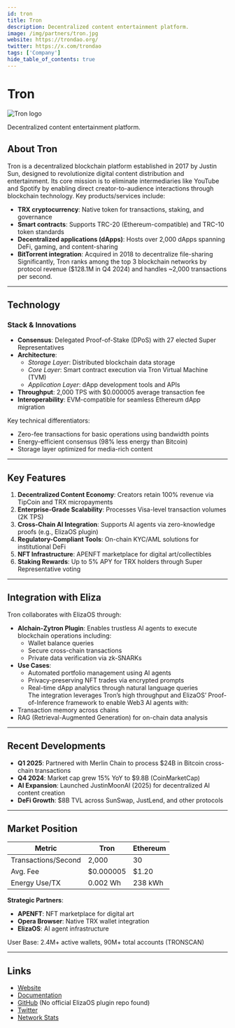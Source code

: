 ```yaml
---
id: tron
title: Tron
description: Decentralized content entertainment platform.
image: /img/partners/tron.jpg
website: https://trondao.org/
twitter: https://x.com/trondao
tags: ['Company']
hide_table_of_contents: true
---
```


# Tron

<div className="partner-logo">
  <img src="/img/partners/tron.jpg" alt="Tron logo" />
</div>

Decentralized content entertainment platform.

## About Tron

Tron is a decentralized blockchain platform established in 2017 by Justin Sun, designed to revolutionize digital content distribution and entertainment. Its core mission is to eliminate intermediaries like YouTube and Spotify by enabling direct creator-to-audience interactions through blockchain technology. Key products/services include:

- **TRX cryptocurrency**: Native token for transactions, staking, and governance
- **Smart contracts**: Supports TRC-20 (Ethereum-compatible) and TRC-10 token standards
- **Decentralized applications (dApps)**: Hosts over 2,000 dApps spanning DeFi, gaming, and content-sharing
- **BitTorrent integration**: Acquired in 2018 to decentralize file-sharing  
  Significantly, Tron ranks among the top 3 blockchain networks by protocol revenue ($128.1M in Q4 2024) and handles ~2,000 transactions per second.

---

## Technology

### Stack & Innovations

- **Consensus**: Delegated Proof-of-Stake (DPoS) with 27 elected Super Representatives
- **Architecture**:
  - _Storage Layer_: Distributed blockchain data storage
  - _Core Layer_: Smart contract execution via Tron Virtual Machine (TVM)
  - _Application Layer_: dApp development tools and APIs
- **Throughput**: 2,000 TPS with $0.000005 average transaction fee
- **Interoperability**: EVM-compatible for seamless Ethereum dApp migration

Key technical differentiators:

- Zero-fee transactions for basic operations using bandwidth points
- Energy-efficient consensus (98% less energy than Bitcoin)
- Storage layer optimized for media-rich content

---

## Key Features

1. **Decentralized Content Economy**: Creators retain 100% revenue via TipCoin and TRX micropayments
2. **Enterprise-Grade Scalability**: Processes Visa-level transaction volumes (2K TPS)
3. **Cross-Chain AI Integration**: Supports AI agents via zero-knowledge proofs (e.g., ElizaOS plugin)
4. **Regulatory-Compliant Tools**: On-chain KYC/AML solutions for institutional DeFi
5. **NFT Infrastructure**: APENFT marketplace for digital art/collectibles
6. **Staking Rewards**: Up to 5% APY for TRX holders through Super Representative voting

---

## Integration with Eliza

Tron collaborates with ElizaOS through:

- **AIchain-Zytron Plugin**: Enables trustless AI agents to execute blockchain operations including:
  - Wallet balance queries
  - Secure cross-chain transactions
  - Private data verification via zk-SNARKs
- **Use Cases**:
  - Automated portfolio management using AI agents
  - Privacy-preserving NFT trades via encrypted prompts
  - Real-time dApp analytics through natural language queries  
    The integration leverages Tron’s high throughput and ElizaOS’ Proof-of-Inference framework to enable Web3 AI agents with:
- Transaction memory across chains
- RAG (Retrieval-Augmented Generation) for on-chain data analysis

---

## Recent Developments

- **Q1 2025**: Partnered with Merlin Chain to process $24B in Bitcoin cross-chain transactions
- **Q4 2024**: Market cap grew 15% YoY to $9.8B (CoinMarketCap)
- **AI Expansion**: Launched JustinMoonAI (2025) for decentralized AI content creation
- **DeFi Growth**: $8B TVL across SunSwap, JustLend, and other protocols

---

## Market Position

| Metric              | Tron      | Ethereum |
| ------------------- | --------- | -------- |
| Transactions/Second | 2,000     | 30       |
| Avg. Fee            | $0.000005 | $1.20    |
| Energy Use/TX       | 0.002 Wh  | 238 kWh  |

**Strategic Partners**:

- **APENFT**: NFT marketplace for digital art
- **Opera Browser**: Native TRX wallet integration
- **ElizaOS**: AI agent infrastructure

User Base: 2.4M+ active wallets, 90M+ total accounts (TRONSCAN)

---

## Links

- [Website](https://tron.network)
- [Documentation](https://developers.tron.network)
- [GitHub](https://github.com/tronprotocol) (No official ElizaOS plugin repo found)
- [Twitter](https://x.com/trondao)
- [Network Stats](https://tronscan.org)
